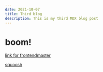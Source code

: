 ```yaml
---
date: 2021-10-07
title: Third blog
description: This is my third MDX blog post
---
```


# boom!

[link for frontendmaster](https://frontendmasters.learnwithjason.dev/intro-to-gatsby/create-layout-for-mdx-posts)

[squoosh](https://squoosh.app/)
